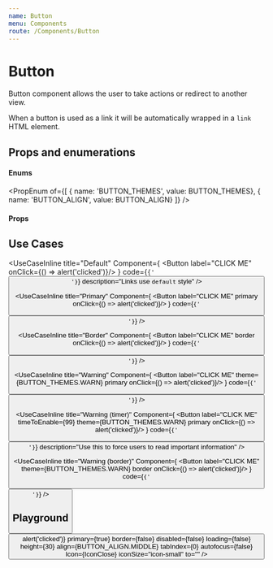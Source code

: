 ```yaml
---
name: Button
menu: Components
route: /Components/Button
---
```



# Button

Button component allows the user to take actions or redirect to another view.

When a button is used as a link it will be automatically wrapped in a `link` HTML element.

## Props and enumerations
#### Enums
<PropEnum of={[
  { name: 'BUTTON_THEMES', value: BUTTON_THEMES},
  { name: 'BUTTON_ALIGN', value: BUTTON_ALIGN}
]} />

#### Props
<Props of={ButtonPropsComponent} />

## Use Cases
<UseCaseInline
  title="Default"
  Component={
    <Button label="CLICK ME" onClick={() => alert('clicked')}/>
  }
  code={<code>{'<Button label="CLICK ME"/>'}</code>}
  description="Links use `default` style"
/>

<UseCaseInline
  title="Primary"
  Component={
    <Button label="CLICK ME" primary onClick={() => alert('clicked')}/>
  }
  code={<code>{'<Button label="CLICK ME" primary />'}</code>}
/>

<UseCaseInline
  title="Border"
  Component={
    <Button label="CLICK ME" border onClick={() => alert('clicked')}/>
  }
  code={<code>{'<Button label="CLICK ME" border />'}</code>}
/>

<UseCaseInline
  title="Warning"
  Component={
    <Button label="CLICK ME" theme={BUTTON_THEMES.WARN} primary onClick={() => alert('clicked')}/>
  }
  code={<code>{'<Button label="CLICK ME" theme={BUTTON_THEMES.WARN} primary />'}</code>}
/>

<UseCaseInline
  title="Warning (timer)"
  Component={
    <Button label="CLICK ME" timeToEnable={99} theme={BUTTON_THEMES.WARN} primary onClick={() => alert('clicked')}/>
  }
  code={<code>{'<Button label="CLICK ME" theme={BUTTON_THEMES.WARN} timeToEnable={99} primary />'}</code>}
  description="Use this to force users to read important information"
/>

<UseCaseInline
  title="Warning (border)"
  Component={
    <Button label="CLICK ME" theme={BUTTON_THEMES.WARN} border onClick={() => alert('clicked')}/>
  }
  code={<code>{'<Button label="CLICK ME" theme={BUTTON_THEMES.WARN} border />'}</code>}
/>

## Playground

<Playground>
  <Button
    label="CLICK ME"
    theme={BUTTON_THEMES.DEFAULT}
    title="Some text"
    onClick={() => alert('clicked')}
    primary={true}
    border={false}
    disabled={false}
    loading={false}
    height={30}
    align={BUTTON_ALIGN.MIDDLE}
    tabIndex={0}
    autofocus={false}
    Icon={IconClose}
    iconSize="icon-small"
    to=""
  />
</Playground>
